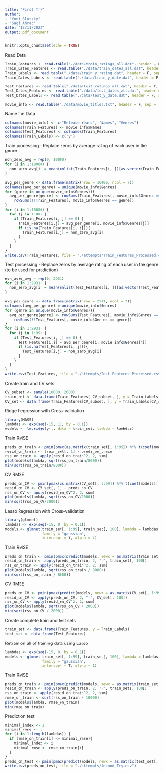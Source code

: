 ---
title: "First Try"
author: 
- "Yoni Slutzky"
- "Sagi Ahrac"
date: "12/11/2022"
output: pdf_document
---

```{r setup, include=FALSE}
knitr::opts_chunk$set(echo = TRUE)
```

Read Data
```{r}
Train_Features <- read.table("./data/train_ratings_all.dat", header = F, sep = "\t")
Train_Dates_Features <- read.table("./data/train_dates_all.dat", header = F, sep = "\t")
Train_Labels <- read.table("./data/train_y_rating.dat", header = F, sep = "\t")
Train_Dates_Labels <- read.table("./data/train_y_date.dat", header = F, sep = "\t")

Test_Features <- read.table("./data/test_ratings_all.dat", header = F, sep = "\t")
Test_Dates_Features <- read.table("./data/test_dates_all.dat", header = F, sep = "\t")
Test_Dates_Labels <- read.table("./data/test_y_date.dat", header = F, sep = "\t")

movie_info <- read.table("./data/movie_titles.txt", header = F, sep = ',')
```

Name the Data
```{r}
colnames(movie_info) <- c("Release Years", "Names", "Genres")
colnames(Train_Features) <- movie_info$Names
colnames(Test_Features) <- colnames(Train_Features)
colnames(Train_Labels) <- c('y')
```

Train processing - Replace zeros by average rating of each user in the genre
```{r}
non_zero_avg = rep(0, 10000)
for (i in 1:10000) {
  non_zero_avg[i] = mean(unlist(Train_Features[i, ])[as.vector(Train_Features[i, ] != 0)])
}
  
avg_per_genre <- data.frame(matrix(nrow = 10000, ncol = 7))
colnames(avg_per_genre) = unique(movie_info$Genres)
for (genre in unique(movie_info$Genres)){
  avg_per_genre[genre] <- rowSums(Train_Features[, movie_info$Genres == genre]) / 
    rowSums(!!Train_Features[, movie_info$Genres == genre])
}
for (i in 1:10000) {
  for (j in 1:99) {
    if (Train_Features[i, j] == 0) {
      Train_Features[i,j] = avg_per_genre[i, movie_info$Genres[j]]
      if (is.na(Train_Features[i, j])){
        Train_Features[i,j] = non_zero_avg[i]
      }
    }
  }
}
write.csv(Train_Features, file = "./attempts/Train_Features_Processed.csv")
```


Test processing - Replace zeros by average rating of each user in the genre (to be used for prediction)
```{r}
non_zero_avg = rep(0, 2931)
for (i in 1:2931) {
  non_zero_avg[i] = mean(unlist(Test_Features[i, ])[as.vector(Test_Features[i, ] != 0)])
}
  
avg_per_genre <- data.frame(matrix(nrow = 2931, ncol = 7))
colnames(avg_per_genre) = unique(movie_info$Genres)
for (genre in unique(movie_info$Genres)){
  avg_per_genre[genre] <- rowSums(Test_Features[, movie_info$Genres == genre]) / 
    rowSums(!!Test_Features[, movie_info$Genres == genre])
}
for (i in 1:2931) {
  for (j in 1:99) {
    if (Test_Features[i, j] == 0) {
      Test_Features[i,j] = avg_per_genre[i, movie_info$Genres[j]]
      if (is.na(Test_Features[i, j])){
        Test_Features[i,j] = non_zero_avg[i]
      }
    }
  }
}
write.csv(Test_Features, file = "./attempts/Test_Features_Processed.csv")
```

Create train and CV sets
```{r}
CV_subset <- sample(10000, 2000)
train_set <- data.frame(Train_Features[-CV_subset, ], y = Train_Labels[-CV_subset, ])
CV_set <- data.frame(Train_Features[CV_subset, ], y = Train_Labels[CV_subset, ])
```

Ridge Regression with Cross-validation
```{r}
library(MASS)
lambdas <- exp(seq(-15, 12, by = 0.1))
models <- lm.ridge(y~., data = train_set, lambda = lambdas)
```

Train RMSE
```{r}
preds_on_train <- pmin(pmax(as.matrix(train_set[, 1:99]) %*% t(coef(models)[, -1]) + rep(1, 8000) %o% coef(models)[, 1], 1), 5)
resid_on_train <- train_set[, 1] - preds_on_train
rss_on_train <- apply(resid_on_train^2, 2, sum)
plot(models$lambda, sqrt(rss_on_train/8000))
min(sqrt(rss_on_train/8000))
```

CV RMSE
```{r}
preds_on_CV <- pmin(pmax(as.matrix(CV_set[, 1:99]) %*% t(coef(models)[, -1]) + rep(1, 2000) %o% coef(models)[, 1], 1), 5)
resid_on_CV <- CV_set[, 1] - preds_on_CV
rss_on_CV <- apply(resid_on_CV^2, 2, sum)
plot(models$lambda, sqrt(rss_on_CV/2000))
min(sqrt(rss_on_CV/2000))
```


Lasso Regression with Cross-validation
```{r}
library(glmnet)
lambdas <- exp(seq(-15, 0, by = 0.1))
models <- glmnet(train_set[, 1:99], train_set[, 100], lambda = lambdas,
                 family = "gaussian",
                 intercept = T, alpha = 1)
```

Train RMSE
```{r}
preds_on_train <- pmin(pmax(predict(models, newx = as.matrix(train_set[, 1:99])), 1), 5)
resid_on_train <- apply(preds_on_train, 2, "-", train_set[, 100])
rss_on_train <- apply(resid_on_train^2, 2, sum)
plot(models$lambda, sqrt(rss_on_train / 8000))
min(sqrt(rss_on_train / 8000))
```

CV RMSE
```{r}
preds_on_CV <- pmin(pmax(predict(models, newx = as.matrix(CV_set[, 1:99])), 1), 5)
resid_on_CV <- apply(preds_on_CV, 2, "-", CV_set[, 100])
rss_on_CV <- apply(resid_on_CV^2, 2, sum)
plot(models$lambda, sqrt(rss_on_CV / 2000))
min(sqrt(rss_on_CV / 2000))
```

Create complete train and test sets
```{r}
train_set <- data.frame(Train_Features, y = Train_Labels)
test_set <- data.frame(Test_Features)
```

Retrain on all of training data using Lasso
```{r}
lambdas <- exp(seq(-15, 0, by = 0.1))
models <- glmnet(train_set[, 1:99], train_set[, 100], lambda = lambdas,
                 family = "gaussian",
                 intercept = T, alpha = 1)
```

Train RMSE
```{r}
preds_on_train <- pmin(pmax(predict(models, newx = as.matrix(train_set[, 1:99])), 1), 5)
resid_on_train <- apply(preds_on_train, 2, "-", train_set[, 100])
rss_on_train <- apply(resid_on_train^2, 2, sum)
rmse_on_train <- sqrt(rss_on_train / 10000)
plot(models$lambda, rmse_on_train)
min(rmse_on_train)
```

Predict on test
```{r}
minimal_index <- 1
minimal_rmse <- 1
for (i in 1:length(lambdas)) {
  if (rmse_on_train[i] <= minimal_rmse){
    minimal_index <- i
    minimal_rmse <- rmse_on_train[i]
  }
}
preds_on_test <- pmin(pmax(predict(models, newx = as.matrix(test_set[, 1:99]))[, i], 1),5)
write.csv(preds_on_test, file = "./attempts/Second_Try.csv")
```






